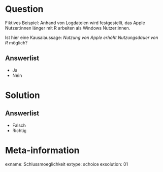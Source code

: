 Question
========

Fiktives Beispiel: Anhand von Logdateien wird festgestellt, das Apple Nutzer:innen länger mit R arbeiten als Windows Nutzer:innen. 

Ist hier eine Kausalaussage: *Nutzung von Apple erhöht Nutzungsdauer von R* möglich?

Answerlist
----------
* Ja
* Nein


Solution
========

Answerlist
----------
* Falsch
* Richtig



Meta-information
================
exname: Schlussmoeglichkeit
extype: schoice
exsolution: 01